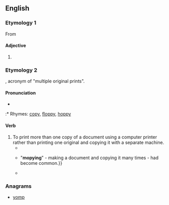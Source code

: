 ==English==

===Etymology 1===
From {{term|mope||lang=en|pout}}

====Adjective====
{{en-adj|er}}

# {{alternative spelling of|mopey|lang=en}}

===Etymology 2===
{{blend|MOP|copy|lang=en}}, acronym of "multiple original prints".

====Pronunciation====
* {{IPA|/ˈkɒpiː/|lang=en}}
:* Rhymes: [[copy]], [[floppy]], [[hoppy]]

====Verb====
{{en-verb|mopies|mopying|mopied}}

# To print more than one copy of a document using a computer printer rather than printing one original and copying it with a separate machine.
#* {{quote-news|year=1996|date=November 11|author=Noor Amal|title=Why copy when you can mopy|work=New Straits Times|page=18|url=http://news.google.com/newspapers?id=y2gWAAAAIBAJ&sjid=dRUEAAAAIBAJ&pg=2512,429424&dq=mopying|
passage='''Mopy''' is a term HP [Hewlett-Packard] has coined to talk about a new paradigm to address the current printing/coping{{SIC}} trend. '''Mopying''' is a term describing the process of creating multiple original prints, or "mopies" on a laser printer.}}
#* {{quote-news|year=2001|date=November 17|author=Robert Uhlig|title=Boom in email puts paper use up by 40pc|work=Telegraph|page=|url=http://www.telegraph.co.uk/news/uknews/1362631/Boom-in-email-puts-paper-use-up-by-40pc.html|
passage={{...}} "'''mopying'''" - making a document and copying it many times - had become common.}}
#* {{quote-news|year=2003|date=September 17|author=Juhi Bhambal|title=Printing Solutions|work=PCQuest|url=http://pcquest.ciol.com/content/topstories/state/103091705.asp|
passage=Some offer a function called '''mopying'''. Instead of printing one original and then making copies on a copying machine, you get several originals of the document (or high-quality copies).}}

===Anagrams===
* [[yomp#English|yomp]]
